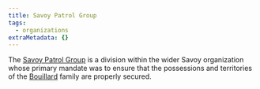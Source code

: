 ```yaml
---
title: Savoy Patrol Group
tags:
  - organizations
extraMetadata: {}
---
```


<Stub />

The [Savoy Patrol Group](/organizations/savoy-patrol-group) is a division within the
wider Savoy organization whose primary mandate was to ensure that the possessions
and territories of the [Bouillard](/families/bouillard/) family are
properly secured.
